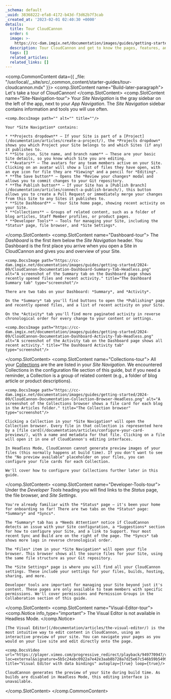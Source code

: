 ```yaml
---
_schema: default
_uuid: 38368222-efa8-4172-b43d-f3d62b7f3cab
_created_at: '2023-02-01 02:40:30 +0000'
details:
  title: Tour CloudCannon
  order: 6
  image: >-
    https://cc-dam.imgix.net/documentation/images/guides/getting-started/guide-thumbnails/CloudCannon-Getting-Started-Thumbnail-Universal.png
  description: Tour CloudCannon and get to know the pages, features, and editing interfaces.
  tags: []
  related_articles:
  related_links: []
---
```

<comp.CommonContent data={{ _file: "/usr/local/__site/src/_common_content/starter-guides/tour-cloudcannon.mdx" }}>
  <comp.SlotContent name="Build-later-paragraph">
    Let's take a tour of CloudCannon!
  </comp.SlotContent>
  <comp.SlotContent name="Site-Navigation-tour">
    Your *Site Navigation* is the gray sidebar on the left of the app, next to your *App* *Navigation*. The *Site Navigation* sidebar contains information and tools you will use often.

    <comp.DocsImage path="" alt="" title=""/>

    Your *Site Navigation* contains:

    * **Projects dropdown** — If your Site is part of a [Project](/documentation/articles/create-a-project/), the *Projects dropdown* shows you which Project your Site belongs to and which Sites (if any) it publishes to.
    * **Site icon, Site name, and branch name** — These are your basic Site details, so you know which Site you are editing.
    * **Avatars** — The avatars for any team members active on your Site. Clicking on an avatar will show a list of files they have open, with an eye icon for file they are *Viewing* and a pencil for *Editing*.
    * **The Save button** — Opens the *Review your changes* modal and allows you to commit changes to your Git repository.
    * **The Publish button** — If your Site has a [Publish Branch](/documentation/articles/connect-a-publish-branch/), this button allows you to create a Pull Request or immediately merge your changes from this Site to any Sites it publishes to.
    * **Site Dashboard** — Your Site home page, showing recent activity on your Site.
    * **Collections** — Groups of related content, such as a folder of blog articles, Staff Member profiles, or product pages.
    * **Developer Tools** — Tools for managing your Site, including the *Status* page, file browser, and *Site Settings*.
  </comp.SlotContent>
  <comp.SlotContent name="Dashboard-tour">
    The *Dashboard* is the first item below the *Site Navigation* header. You Dashboard is the first place you arrive when you open a Site in CloudCannon and gives you and overview of your Site.

    <comp.DocsImage path="https://cc-dam.imgix.net/documentation/images/guides/getting-started/2024-09/CloudCannon-Documentation-Dashboard-Summary-Tab-Headless.png" alt="A screenshot of the Summary tab on the Dashboard page shows recently opened files and recent activity." title="The Dashboard Summary tab" type="screenshot"/>

    There are two tabs on your Dashboard: *Summary*, and *Activity*.

    On the *Summary* tab you'll find buttons to open the *Publishing* page and recently opened files, and a list of recent activity on your Site.

    On the *Activity* tab you'll find more paginated activity in reverse chronological order for every change to your content or settings.

    <comp.DocsImage path="https://cc-dam.imgix.net/documentation/images/guides/getting-started/2024-09/CloudCannon-Documentation-Dashboard-Activity-Tab-Headless.png" alt="A screenshot of the Activity tab on the Dashboard page shows all recent activity." title="The Dashboard Activity tab" type="screenshot"/>
  </comp.SlotContent>
  <comp.SlotContent name="Collections-tour">
    All your [Collections](/documentation/articles/what-is-a-collection/) are the are listed in your *Site Navigation*. We encountered Collections in the configuration file section of this guide, but if you need a reminder, a Collection is a group of related content (e.g., a folder of blog article or product descriptions).

    <comp.DocsImage path="https://cc-dam.imgix.net/documentation/images/guides/getting-started/2024-09/CloudCannon-Documentation-Collection-Browser-Headless.png" alt="A screenshot of the Collections browser shows a file card for each blog in the Articles folder." title="The Collection browser" type="screenshot"/>

    Clicking a Collection in your *Site Navigation* will open the Collection browser. Every file in that collection is represented here by a [file card](/documentation/articles/configure-your-card-previews/), with a name and metadata for that file. Clicking on a file will open it in one of CloudCannon's editing interfaces.

    In Headless Mode, CloudCannon cannot generate preview images of your files (this normally happens at build time). If you don't want to see the "No preview available" placeholder on your files, you can configure your file cards for each Collection.

    We'll cover how to configure your Collections further later in this guide.
  </comp.SlotContent>
  <comp.SlotContent name="Developer-Tools-tour">
    Under the *Developer Tools* heading you will find links to the *Status* page, the file browser, and *Site Settings*.

    You're already familiar with the *Status* page — it's been your home for onboarding so far! There are two tabs on the *Status* page: *Summary* and *Syncs*.

    The *Summary* tab has a *Needs Attention* notice if CloudCannon detects an issue with your Site configuration, a *Suggestions* section for how to configure your Site, and a link to Support. Your most recent Sync and Build are on the right of the page. The *Syncs* tab shows more logs in reverse chronological order.

    The *Files* item in your *Site Navigation* will open your file browser. This browser shows all the source files for your Site, using the same file structure as your Git repository.

    The *Site Settings* page is where you will find all your CloudCannon settings. These include your settings for your files, builds, hosting, sharing, and more.

    Developer tools are important for managing your Site beyond just it's content. These pages are only available to team members with specific permissions. We'll cover permissions and Permission Groups in the Collaboration section of this guide.
  </comp.SlotContent>
  <comp.SlotContent name="Visual-Editor-tour">
    <comp.Notice info_type="important">
      The Visual Editor is not available in Headless Mode.
    </comp.Notice>

    [The Visual Editor](/documentation/articles/the-visual-editor/) is the most intuitive way to edit content in CloudCannon, using an interactive preview of your site. You can navigate your pages as you would on your live site and edit directly onto the page.

    <comp.DocsVideo url="https://player.vimeo.com/progressive_redirect/playback/949770947/rendition/1080p/file.mp4?loc=external&signature=5b5c24abc0922a7e42e3aab8b728a7d25e67c546b59b5499453d19bf37cf71aa" title="Visual Editor with data bindings" autoplay={true} loop={true}/>

    CloudCannon generates the preview of your Site during build time. As builds are disabled in Headless Mode, this editing interface is unavailable.
  </comp.SlotContent>
</comp.CommonContent>